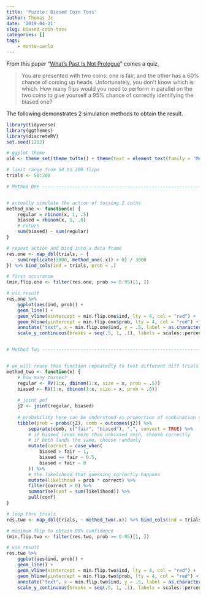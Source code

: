 ```yaml
---
title: 'Puzzle: Biased Coin Toss'
author: Thomas Jc
date: '2019-04-21'
slug: biased-coin-toss
categories: []
tags: 
    - monte-carlo
---
```


From this paper "[What's Past Is Not Prologue](https://papers.ssrn.com/sol3/papers.cfm?abstract_id=3034686)" comes a quiz, 

> You are presented with two coins: one is fair, and the other has a 60% chance of coming up heads. Unfortunately, you don’t know which is which. How many flips would you need to perform in parallel on the two
coins to give yourself a 95% chance of correctly identifying the biased one?

The following demonstrates 2 simulation methods to obtain the result. 

```r
library(tidyverse)
library(ggthemes)
library(discreteRV)
set.seed(1212)

# ggplot theme
old <- theme_set(theme_tufte() + theme(text = element_text(family = 'Menlo')))
```

```r
# limit range from 50 to 200 flips
trials <- 50:200

# Method One --------------------------------------------------------------


# actually simulate the action of tossing 2 coins
method_one <- function(x) {
    regular = rbinom(x, 1, .5)
    biased = rbinom(x, 1, .6)
    # return
    sum(biased) - sum(regular)
}

# repeat action and bind into a data frame
res.one <- map_dbl(trials, ~ {
    sum(replicate(3000, method_one(.x)) > 0) / 3000
}) %>% bind_cols(ind = trials, prob = .)

# first occurance
(min.flip.one <- filter(res.one, prob >= 0.95)[1, ])

# vis result
res.one %>% 
    ggplot(aes(ind, prob)) +
    geom_line() + 
    geom_vline(xintercept = min.flip.one$ind, lty = 4, col = "red") +
    geom_hline(yintercept = min.flip.one$prob, lty = 4, col = "red") +
    annotate("text", x = min.flip.one$ind, y = .5, label = as.character(min.flip.one$ind)) + 
    scale_y_continuous(breaks = seq(.5, 1, .1), labels = scales::percent)


# Method Two --------------------------------------------------------------


# we will reuse this function repeatedly to test different diff trials
method_two <- function(x) {
    # how many tosses?
    regular <- RV(1:x, dbinom(1:x, size = x, prob = .5))
    biased <- RV(1:x, dbinom(1:x, size = x, prob = .6))
    
    # joint pmf
    j2 <- joint(regular, biased)
    
    # probability here can be understood as proportion of combination of possible outcomes
    tibble(prob = probs(j2), comb = outcomes(j2)) %>%
        separate(comb, c("fair", "biased"), ",", convert = TRUE) %>% 
        # if biased lands more than unbiased coin, choose correctly
        # if both lands the same, choose randomly
        mutate(correct = case_when(
            biased > fair ~ 1,
            biased == fair ~ 0.5,
            biased < fair ~ 0
        )) %>% 
        # the likelihood that guessing correctly happens
        mutate(likelihood = prob * correct) %>% 
        filter(correct > 0) %>%
        summarise(conf = sum(likelihood)) %>% 
        pull(conf)
}

# loop thru trials
res.two <- map_dbl(trials, ~ method_two(.x)) %>% bind_cols(ind = trials, prob = .)

# minimum flip to obtain 95% confidence
(min.flip.two <- filter(res.two, prob >= 0.95)[1, ])

# vis result
res.two %>% 
    ggplot(aes(ind, prob)) + 
    geom_line() + 
    geom_vline(xintercept = min.flip.two$ind, lty = 4, col = "red") +
    geom_hline(yintercept = min.flip.two$prob, lty = 4, col = "red") +
    annotate("text", x = min.flip.two$ind, y = .5, label = as.character(min.flip.two$ind)) + 
    scale_y_continuous(breaks = seq(.5, 1, .1), labels = scales::percent)
```




